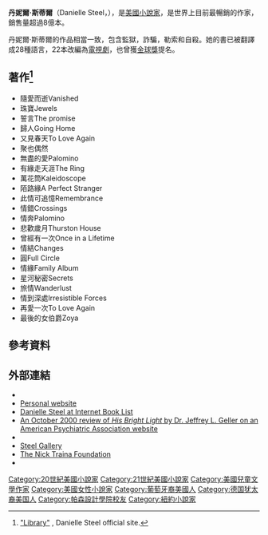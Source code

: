 {{Infobox writer <!-- for more information see [[:Template:Infobox_writer/doc|:Template:Infobox writer/doc]] -->
| name         = 丹妮爾·斯蒂爾
| image        =
| imagesize    =
| caption      =
| pseudonym    = Danielle Steel
| birth_name   = Danielle Fernandes Dominique Schuelein-Steel
| birth_date   = {{Birth date and age|1947|8|14|mf=y}}
| birth_place  = [[美國|美國]][[紐約|紐約]]
| occupation   = [[小說家|小說家]]
| nationality  = [[美國|美國]]
| period       = 1978–
| genre        = [[愛情小說|愛情小說]]
| alma_mater   = [[紐約大學|紐約大學]]
| spouse       = Claude-Eric Lazard <small>(1965–1974; 離婚)</small><br/>Danny Zugelder <small>(1975–1978; 離婚)</small><br/>William George Toth <small>(1978–1981; 離婚)</small><br/>John Traina <small>(1981–1998; 離婚)</small><br/>[[湯瑪斯·柏金斯|湯瑪斯·柏金斯]] <small>(1998–2002; 離婚)</small>
| children     = 6
| signature    = Danielle steel signature.svg
| website      = {{URL|http://www.daniellesteel.com}}
}}

'''丹妮爾·斯蒂爾'''（Danielle Steel，{{bd|1947年|8月14日|||}}），是[[美國|美國]][[小說家|小說家]]，是世界上目前最暢銷的作家，銷售量超過8億本。

丹妮爾·斯蒂爾的作品相當一致，包含監獄，詐騙，勒索和自殺。她的書已被翻譯成28種語言，22本改編為[[電視劇|電視劇]]，也曾獲[[金球獎|金球獎]]提名。

==著作<ref>[http://daniellesteel.com/library/ "Library"] {{Wayback|url=http://daniellesteel.com/library/ |date=20140313192724 }}, Danielle Steel official site.</ref>==
*隨愛而逝Vanished				
*珠寶Jewels
*誓言The promise
*歸人Going Home
*又見春天To Love Again	
*聚也偶然	
*無盡的愛Palomino
*有緣走天涯The Ring
*萬花筒Kaleidoscope
*陌路緣A Perfect Stranger
*此情可追憶Remembrance
*情錯Crossings
*情奔Palomino	
*悲歡歲月Thurston House
*曾經有一次Once in a Lifetime
*情結Changes	
*圓Full Circle
*情緣Family Album	
*星河秘密Secrets	
*旅情Wanderlust
*情到深處Irresistible Forces	
*再愛一次To Love Again	
*最後的女伯爵Zoya

==參考資料==
{{Reflist|30em}}

==外部連結==
* {{Official website|http://www.daniellesteel.com}}
* [http://www.daniellesteel.net Personal website]{{Wayback|url=http://www.daniellesteel.net/ |date=20201022180255 }}
* [https://web.archive.org/web/20070927233518/http://www.iblist.com/author726.htm Danielle Steel at Internet Book List]
* [http://ps.psychiatryonline.org/cgi/content/full/51/10/1324 An October 2000 review of ''His Bright Light'' by Dr. Jeffrey L. Geller on an American Psychiatric Association website]{{Webarchive|url=https://archive.is/20130113034231/http://ps.psychiatryonline.org/cgi/content/full/51/10/1324 |date=2013-01-13 }}
* {{IMDb name|824403|Danielle Steel}}
* [https://archive.is/20031011235841/http://www.steelgalleryinc.com/ Steel Gallery]
* [http://www.nicktrainafoundation.com/ The Nick Traina Foundation]{{Wayback|url=http://www.nicktrainafoundation.com/ |date=20201024145708 }}
* {{worldcat id|id=lccn-n80-61569}}

{{normdaten}}
{{DEFAULTSORT:Steel, Danielle}}
[[Category:20世紀美國小說家|Category:20世紀美國小說家]]
[[Category:21世紀美國小說家|Category:21世紀美國小說家]]
[[Category:美國兒童文學作家|Category:美國兒童文學作家]]
[[Category:美國女性小說家|Category:美國女性小說家]]
[[Category:葡萄牙裔美國人|Category:葡萄牙裔美國人]]
[[Category:德国犹太裔美国人|Category:德国犹太裔美国人]]
[[Category:帕森設計學院校友|Category:帕森設計學院校友]]
[[Category:紐約小說家|Category:紐約小說家]]